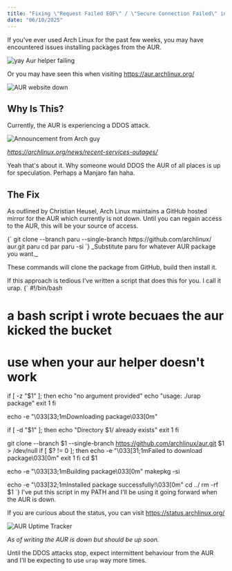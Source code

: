```yaml
---
title: "Fixing \"Request Failed EOF\" / \"Secure Connection Failed\" in the AUR"
date: "06/10/2025"
---
```


If you've ever used Arch Linux for the past few weeks, you may have encountered issues installing packages from the AUR. 

![yay Aur helper failing](/images/blog/AUR-Fix/1.png)

Or you may have seen this when visiting https://aur.archlinux.org/


![AUR website down](/images/blog/AUR-Fix/2.png)

## Why Is This?

Currently, the AUR is experiencing a DDOS attack. 

![Announcement from Arch guy](/images/blog/AUR-Fix/5.png)

_https://archlinux.org/news/recent-services-outages/_

Yeah that's about it. Why someone would DDOS the AUR of all places is up for speculation. Perhaps a Manjaro fan haha.


## The Fix

As outlined by Christian Heusel, Arch Linux maintains a GitHub hosted mirror for the AUR which currently is not down. Until you can regain access to the AUR, this will be your source of access.

<CodeBlock>
{`
git clone --branch paru --single-branch https://github.com/archlinux/
aur.git paru
cd par
paru -si
`}
</CodeBlock>
_Substitute paru for whatever AUR package you want._

These commands will clone the package from GitHub, build then install it. 


If this approach is tedious I've written a script that does this for you. I call it urap.
<CodeBlock language="bash">
{`
#!/bin/bash

# a bash script i wrote becuaes the aur kicked the bucket
# use when your aur helper doesn't work

if [ -z "$1" ]; then
  echo "no argument provided"
  echo "usage: ./urap package"
  exit 1
fi

echo -e "\\033[33;1mDownloading package\\033[0m"

if [ -d "$1" ]; then
    echo "Directory $1/ already exists"
    exit 1
fi


git clone --branch $1 --single-branch https://github.com/archlinux/aur.git $1 > /dev/null
if [ $? != 0 ]; then
    echo -e "\\033[31;1mFailed to download package\\033[0m"
    exit 1
fi
cd $1

echo -e "\\033[33;1mBuilding package\\033[0m"
makepkg -si

echo -e "\\033[32;1mInstalled package successfully!\\033[0m"
cd ../
rm -rf $1
`}
</CodeBlock>
I've put this script in my PATH and I'll be using it going forward when the AUR is down.

If you are curious about the status, you can visit https://status.archlinux.org/

![AUR Uptime Tracker](/images/blog/AUR-Fix/3.png)

_As of writing the AUR is down but should be up soon._


Until the DDOS attacks stop, expect intermittent behaviour from the AUR and I'll be expecting to use `urap` way more times. 
